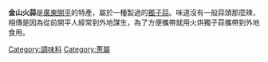 {{Unreferenced|time=2019-03-30T11:40:37+00:00}}
'''金山火蒜'''是[[廣東|廣東]][[開平市|開平]]的特產，屬於一種製過的[[獨子蒜|獨子蒜]]。味道沒有一般蒜頭那麼辣，相傳是因為從前開平人經常到外地謀生，為了方便攜帶就用火烘獨子蒜攜帶到外地食用。

{{食物小作品}}
[[Category:調味料|Category:調味料]]
[[Category:蔥屬|Category:蔥屬]]